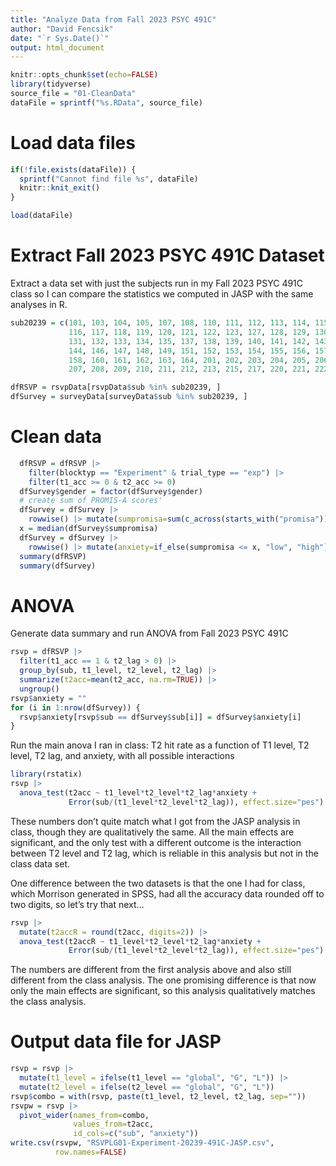 ```yaml
---
title: "Analyze Data from Fall 2023 PSYC 491C"
author: "David Fencsik"
date: "`r Sys.Date()`"
output: html_document
---
```


```r
knitr::opts_chunk$set(echo=FALSE)
library(tidyverse)
source_file = "01-CleanData"
dataFile = sprintf("%s.RData", source_file)
```

# Load data files

```r
if(!file.exists(dataFile)) {
  sprintf("Cannot find file %s", dataFile)
  knitr::knit_exit()
}
```

```r
load(dataFile)
```

# Extract Fall 2023 PSYC 491C Dataset

Extract a data set with just the subjects run in my Fall 2023 PSYC 491C class so I can compare the statistics we computed in JASP with the same analyses in R.

```r
sub20239 = c(101, 103, 104, 105, 107, 108, 110, 111, 112, 113, 114, 115,
             116, 117, 118, 119, 120, 121, 122, 123, 127, 128, 129, 130,
             131, 132, 133, 134, 135, 137, 138, 139, 140, 141, 142, 143,
             144, 146, 147, 148, 149, 151, 152, 153, 154, 155, 156, 157,
             158, 160, 161, 162, 163, 164, 201, 202, 203, 204, 205, 206,
             207, 208, 209, 210, 211, 212, 213, 215, 217, 220, 221, 222)

dfRSVP = rsvpData[rsvpData$sub %in% sub20239, ]
dfSurvey = surveyData[surveyData$sub %in% sub20239, ]
```

# Clean data

```r
  dfRSVP = dfRSVP |>
    filter(blocktyp == "Experiment" & trial_type == "exp") |>
    filter(t1_acc >= 0 & t2_acc >= 0)
  dfSurvey$gender = factor(dfSurvey$gender)
  # create sum of PROMIS-A scores'
  dfSurvey = dfSurvey |>
    rowwise() |> mutate(sumpromisa=sum(c_across(starts_with("promisa"))))
  x = median(dfSurvey$sumpromisa)
  dfSurvey = dfSurvey |>
    rowwise() |> mutate(anxiety=if_else(sumpromisa <= x, "low", "high"))
  summary(dfRSVP)
  summary(dfSurvey)
```

# ANOVA

Generate data summary and run ANOVA from Fall 2023 PSYC 491C

```r
rsvp = dfRSVP |>
  filter(t1_acc == 1 & t2_lag > 0) |>
  group_by(sub, t1_level, t2_level, t2_lag) |>
  summarize(t2acc=mean(t2_acc, na.rm=TRUE)) |>
  ungroup()
rsvp$anxiety = ""
for (i in 1:nrow(dfSurvey)) {
  rsvp$anxiety[rsvp$sub == dfSurvey$sub[i]] = dfSurvey$anxiety[i]
}
```

Run the main anova I ran in class: T2 hit rate as a function of T1 level, T2 level, T2 lag, and anxiety, with all possible interactions

```r
library(rstatix)
rsvp |>
  anova_test(t2acc ~ t1_level*t2_level*t2_lag*anxiety +
             Error(sub/(t1_level*t2_level*t2_lag)), effect.size="pes")
```

These numbers don't quite match what I got from the JASP analysis in class, though they are qualitatively the same. All the main effects are significant, and the only test with a different outcome is the interaction between T2 level and T2 lag, which is reliable in this analysis but not in the class data set.

One difference between the two datasets is that the one I had for class, which Morrison generated in SPSS, had all the accuracy data rounded off to two digits, so let's try that next...


```r
rsvp |>
  mutate(t2accR = round(t2acc, digits=2)) |>
  anova_test(t2accR ~ t1_level*t2_level*t2_lag*anxiety +
             Error(sub/(t1_level*t2_level*t2_lag)), effect.size="pes")
```

The numbers are different from the first analysis above and also still different from the class analysis. The one promising difference is that now only the main effects are significant, so this analysis qualitatively matches the class analysis.

# Output data file for JASP

```r
rsvp = rsvp |>
  mutate(t1_level = ifelse(t1_level == "global", "G", "L")) |>
  mutate(t2_level = ifelse(t2_level == "global", "G", "L"))
rsvp$combo = with(rsvp, paste(t1_level, t2_level, t2_lag, sep=""))
rsvpw = rsvp |>
  pivot_wider(names_from=combo,
              values_from=t2acc,
              id_cols=c("sub", "anxiety"))
write.csv(rsvpw, "RSVPLG01-Experiment-20239-491C-JASP.csv",
          row.names=FALSE)
```
